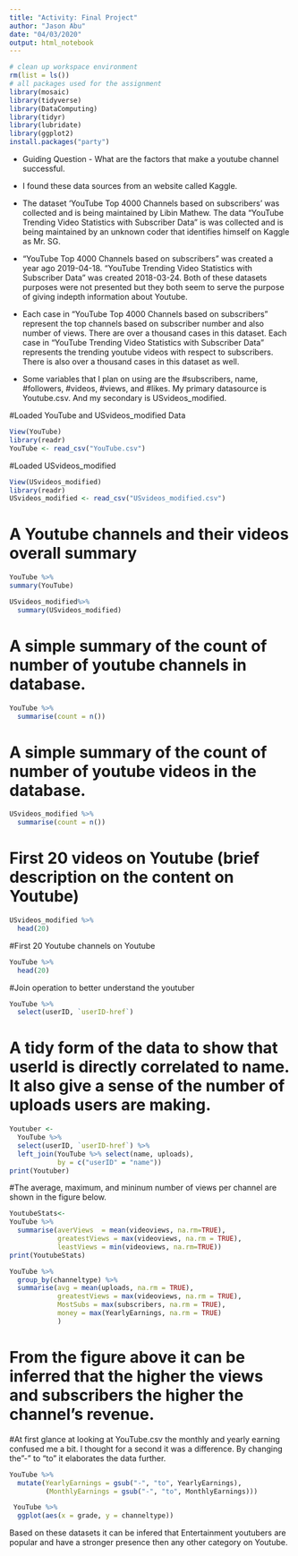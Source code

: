 ```yaml
---
title: "Activity: Final Project"
author: "Jason Abu"
date: "04/03/2020"
output: html_notebook
---
```


```r
# clean up workspace environment
rm(list = ls())
# all packages used for the assignment
library(mosaic)
library(tidyverse)
library(DataComputing)
library(tidyr)
library(lubridate)
library(ggplot2)
install.packages("party")
```

* Guiding Question - What are the factors that make a youtube channel successful. 

* I found these data sources from an website called Kaggle.

* The dataset 'YouTube Top 4000 Channels based on subscribers' was collected and is being maintained by Libin Mathew. The data "YouTube Trending Video Statistics with Subscriber Data" is was collected and is being maintained by an unknown coder that identifies himself on Kaggle as Mr. SG.

* "YouTube Top 4000 Channels based on subscribers" was created a year ago 2019-04-18.
 "YouTube Trending Video Statistics with Subscriber Data" was created 2018-03-24. Both of these datasets purposes were not presented but they both seem to serve the purpose of giving indepth information about Youtube.

* Each case in "YouTube Top 4000 Channels based on subscribers" represent the top channels based on subscriber number and also number of views. There are over a thousand cases in this dataset. 
Each case in "YouTube Trending Video Statistics with Subscriber Data" represents the trending youtube videos with respect to subscribers. There is also over a thousand cases in this dataset as well.

* Some variables that I plan on using are the #subscribers, name, #followers, #videos, #views, and #likes.
My primary datasource is Youtube.csv. And my secondary is USvideos_modified.




#Loaded YouTube and USvideos_modified Data
```r
View(YouTube)
library(readr)
YouTube <- read_csv("YouTube.csv")
```

#Loaded USvideos_modified
```r
View(USvideos_modified)
library(readr)
USvideos_modified <- read_csv("USvideos_modified.csv")
```
# A Youtube channels and their videos overall summary
```r
YouTube %>%
summary(YouTube)
```

```r
USvideos_modified%>%
  summary(USvideos_modified)
```



# A simple summary of the count of number of youtube channels in database.
```r
YouTube %>%
  summarise(count = n())
```
# A simple summary of the count of number of youtube videos in the database.
```r
USvideos_modified %>%
  summarise(count = n())
```

# First 20 videos on Youtube (brief description on the content on Youtube)
```r
USvideos_modified %>%
  head(20)
```
#First 20 Youtube channels on Youtube
```r
YouTube %>%
  head(20)
```
#Join operation to better understand the youtuber 
```r
YouTube %>% 
  select(userID, `userID-href`)
```
# A tidy form of the data to show that userId is directly correlated to name. It also give a sense of the number of uploads users are making.
```r
Youtuber <- 
  YouTube %>%
  select(userID, `userID-href`) %>% 
  left_join(YouTube %>% select(name, uploads),
            by = c("userID" = "name")) 
print(Youtuber)
```



#The average, maximum, and mininum number of views per channel are shown in the figure below.
```r
YoutubeStats<-
YouTube %>%
  summarise(averViews  = mean(videoviews, na.rm=TRUE),
            greatestViews = max(videoviews, na.rm = TRUE),
            leastViews = min(videoviews, na.rm=TRUE))
print(YoutubeStats)
```

```r
YouTube %>%
  group_by(channeltype) %>%
  summarise(avg = mean(uploads, na.rm = TRUE), 
            greatestViews = max(videoviews, na.rm = TRUE),
            MostSubs = max(subscribers, na.rm = TRUE),
            money = max(YearlyEarnings, na.rm = TRUE)
            )
```
# From the figure above it can be inferred that the higher the views and subscribers the higher the channel's revenue.


#At first glance at looking at YouTube.csv the monthly and yearly earning confused me a bit. I thought for a second it was a difference. By changing the"-" to "to" it elaborates the data further.
```r
YouTube %>%
  mutate(YearlyEarnings = gsub("-", "to", YearlyEarnings),
         (MonthlyEarnings = gsub("-", "to", MonthlyEarnings)))
```

```r
 YouTube %>%
  ggplot(aes(x = grade, y = channeltype))
```







Based on these datasets it can be infered that Entertainment youtubers are popular and have a stronger presence then any other category on Youtube.



